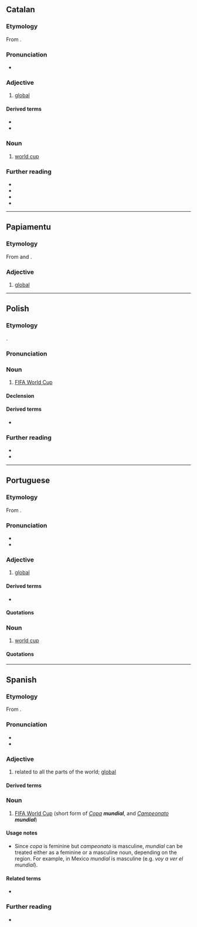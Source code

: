 ==Catalan==

===Etymology===
From {{der|ca|LL.|mundialis}}.

===Pronunciation===
* {{ca-IPA}}

===Adjective===
{{ca-adj|mf}}

# [[global]]

====Derived terms====
* {{l|ca|mundialment}}
* {{l|ca|Nou Ordre Mundial}}

===Noun===
{{ca-noun|m}}

# [[world cup]]

===Further reading===
* {{R:IEC2}}
* {{R:GDLC}}
* {{R:DNV}}
* {{R:DCVB}}

----

==Papiamentu==

===Etymology===
From {{der|pap|pt|mundial}} and {{der|pap|es|mundial}}.

===Adjective===
{{head|pap|adjective}}

# [[global]]

----

==Polish==
{{wp|lang=pl}}

===Etymology===
{{bor+|pl|es|mundial}}.

===Pronunciation===
{{pl-p|a=Pl-mundial.ogg}}

===Noun===
{{pl-noun|m-in}}

# {{lb|pl|colloquial}} [[w:FIFA World Cup|FIFA World Cup]]

====Declension====
{{pl-decl-noun
|mundial|mundiale
|mundialu|mundiali/mundialów
|mundialowi|mundialom
|mundial|mundiale
|mundialem|mundialami
|mundialu|mundialach
|mundialu|mundiale
}}

====Derived terms====
* {{l|pl|mundialowy}}

===Further reading===
* {{R:pl:WSJP}}
* {{R:pl:PWN}}

{{C|pl|Football (soccer)}}

----

==Portuguese==

===Etymology===
From {{der|pt|LL.|mundialis}}.

===Pronunciation===
{{pt-IPA}}
* {{hyphenation|pt|mun|di|al}}
* {{rhymes|pt|al|aw|s=3}}

===Adjective===
{{pt-adj|mundia|l}}

# [[global]]

====Derived terms====
* {{l|pt|mundialmente}}

====Quotations====
{{seeCites|pt}}

===Noun===
{{pt-noun|m}}

# [[world cup]]

====Quotations====
{{seeCites|pt}}

----

==Spanish==

===Etymology===
From {{der|es|LL.|mundialis}}.

===Pronunciation===
{{es-IPA}}
* {{audio|es|LL-Q1321 (spa)-AdrianAbdulBaha-mundial.wav|Audio (Colombia)}}
* {{hyphenation|es|mun|dial}}

===Adjective===
{{es-adj}}

# related to all the parts of the world; [[global]]

====Derived terms====
{{col3|es
|Copa Mundial
|en el mundo mundial
|guerra mundial
|mundialmente
}}

===Noun===
{{es-noun|mf}}

# [[w:FIFA World Cup|FIFA World Cup]] (short form of ''[[copa#Spanish|Copa]] '''mundial''''', and ''[[campeonato#Spanish|Campeonato]] '''mundial''''')

====Usage notes====
* Since ''copa'' is feminine but ''campeonato'' is masculine, ''mundial'' can be treated either as a feminine or a masculine noun, depending on the region. For example, in Mexico ''mundial'' is masculine (e.g. ''voy a ver el mundial'').

====Related terms====
* {{l|es|mundo}}

===Further reading===
* {{R:DRAE}}